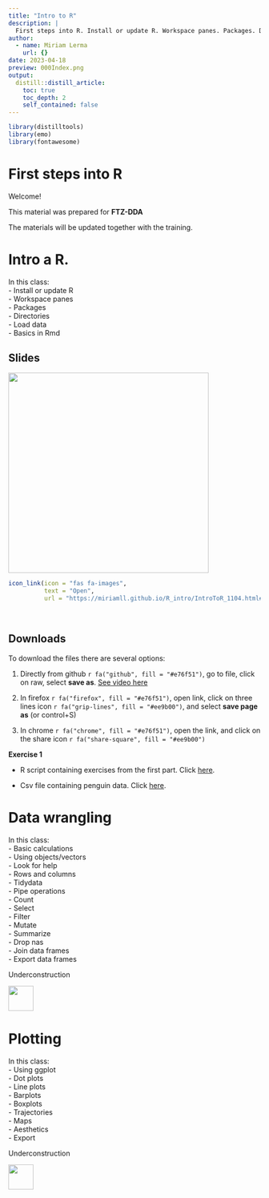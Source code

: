 ```yaml
---
title: "Intro to R"
description: |
  First steps into R. Install or update R. Workspace panes. Packages. Directories. Load data. Basics in Rmd  
author:
  - name: Miriam Lerma
    url: {}
date: 2023-04-18
preview: 000Index.png
output:
  distill::distill_article:
    toc: true
    toc_depth: 2
    self_contained: false
---
```


```r
library(distilltools)
library(emo)
library(fontawesome)
```

# First steps into R

Welcome!

This material was prepared for **FTZ-DDA**

The materials will be updated together with the training.

# Intro a R.
In this class: <br>
- Install or update R  
- Workspace panes  
- Packages  
- Directories  
- Load data  
- Basics in Rmd  


## Slides
<html>
<body>
   <left>
      <a href="https://miriamll.github.io/R_intro/IntroToR_1104.html#1"><img src="https://github.com/MiriamLL/R_intro/blob/master/Images/000Index.png?raw=true" style="width:400px"></a>
   </left>
</body>
</html>


```r
icon_link(icon = "fas fa-images",
          text = "Open",
          url = "https://miriamll.github.io/R_intro/IntroToR_1104.html#1")
```



<br>

## Downloads

To download the files there are several options:  

1. Directly from github `r fa("github", fill = "#e76f51")`, go to file, click on raw, select **save as**. [See video here](https://www.gitkraken.com/learn/git/github-download#how-to-download-a-csv-from-github)

2. In firefox `r fa("firefox", fill = "#e76f51")`, open link, click on three lines icon `r fa("grip-lines", fill = "#ee9b00")`, and select **save page as** (or control+S)

3. In chrome `r fa("chrome", fill = "#e76f51")`, open the link, and click on the share icon `r fa("share-square", fill = "#ee9b00")`

**Exercise 1**

- R script containing exercises from the first part. Click [here]("https://raw.githubusercontent.com/MiriamLL/R_intro/master/01Exercises.R").

- Csv file containing penguin data. Click [here]("https://raw.githubusercontent.com/MiriamLL/R_intro/master/Downloads/penguins1.csv").


# Data wrangling

In this class: <br>
- Basic calculations <br>
- Using objects/vectors <br>
- Look for help <br>
- Rows and columns <br>
- Tidydata <br>
- Pipe operations <br>
- Count <br>
- Select <br>
- Filter <br>
- Mutate <br>
- Summarize <br>
- Drop nas <br>
- Join data frames <br>
- Export data frames <br>

Underconstruction

<html>
<body>
   <left>
      <a href="https://miriamll.github.io/R_intro/IntroToR_1104.html#1"><img src="https://media.tenor.com/MRCIli40TYoAAAAi/under-construction90s-90s.gif" style="width:50px"></a>
   </left>
</body>
</html>

# Plotting

In this class: <br>
- Using ggplot  
- Dot plots  
- Line plots  
- Barplots  
- Boxplots <br>
- Trajectories <br>
- Maps <br>
- Aesthetics  
- Export  


Underconstruction

<html>
<body>
   <left>
      <a href="https://miriamll.github.io/R_intro/IntroToR_1104.html#1"><img src="https://media.tenor.com/MRCIli40TYoAAAAi/under-construction90s-90s.gif" style="width:50px"></a>
   </left>
</body>
</html>

